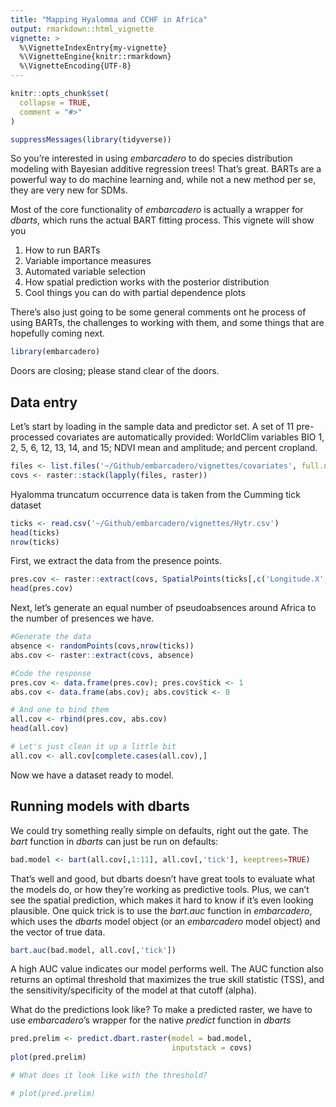 ```yaml
---
title: "Mapping Hyalomma and CCHF in Africa"
output: rmarkdown::html_vignette
vignette: >
  %\VignetteIndexEntry{my-vignette}
  %\VignetteEngine{knitr::rmarkdown}
  %\VignetteEncoding{UTF-8}
---
```


```r
knitr::opts_chunk$set(
  collapse = TRUE,
  comment = "#>"
)

suppressMessages(library(tidyverse))
```

So you're interested in using _embarcadero_ to do species distribution modeling with Bayesian additive regression trees! That's great. BARTs are a powerful way to do machine learning and, while not a new method per se, they are very new for SDMs. 

Most of the core functionality of _embarcadero_ is actually a wrapper for _dbarts_, which runs the actual BART fitting process. This vignete will show you

1. How to run BARTs
1. Variable importance measures
1. Automated variable selection
1. How spatial prediction works with the posterior distribution 
1. Cool things you can do with partial dependence plots

There's also just going to be some general comments ont he process of using BARTs, the challenges to working with them, and some things that are hopefully coming next.


```r
library(embarcadero)
```

Doors are closing; please stand clear of the doors.

## Data entry

Let's start by loading in the sample data and predictor set. A set of 11 pre-processed covariates are automatically provided: WorldClim variables BIO 1, 2, 5, 6, 12, 13, 14, and 15; NDVI mean and amplitude; and percent cropland. 
```r
files <- list.files('~/Github/embarcadero/vignettes/covariates', full.names=TRUE)
covs <- raster::stack(lapply(files, raster))
```

Hyalomma truncatum occurrence data is taken from the Cumming tick dataset

```r
ticks <- read.csv('~/Github/embarcadero/vignettes/Hytr.csv')
head(ticks)
nrow(ticks)
```

First, we extract the data from the presence points.

```r
pres.cov <- raster::extract(covs, SpatialPoints(ticks[,c('Longitude.X','Latitude.Y')]))
head(pres.cov)
```

Next, let's generate an equal number of pseudoabsences around Africa to the number of presences we have. 

```r
#Generate the data
absence <- randomPoints(covs,nrow(ticks))
abs.cov <- raster::extract(covs, absence)

#Code the response
pres.cov <- data.frame(pres.cov); pres.cov$tick <- 1
abs.cov <- data.frame(abs.cov); abs.cov$tick <- 0

# And one to bind them
all.cov <- rbind(pres.cov, abs.cov)
head(all.cov)

# Let's just clean it up a little bit
all.cov <- all.cov[complete.cases(all.cov),]
```

Now we have a dataset ready to model. 

## Running models with dbarts

We could try something really simple on defaults, right out the gate. The _bart_ function in _dbarts_ can just be run on defaults:

```r
bad.model <- bart(all.cov[,1:11], all.cov[,'tick'], keeptrees=TRUE)
```

That's well and good, but dbarts doesn't have great tools to evaluate what the models do, or how they're working as predictive tools. Plus, we can't see the spatial prediction, which makes it hard to know if it's even looking plausible. One quick trick is to use the _bart.auc_ function in _embarcadero_, which uses the _dbarts_ model object (or an _embarcadero_ model object) and the vector of true data.

```r
bart.auc(bad.model, all.cov[,'tick'])
```

A high AUC value indicates our model performs well. The AUC function also returns an optimal threshold that maximizes the true skill statistic (TSS), and the sensitivity/specificity of the model at that cutoff (alpha).

What do the predictions look like? To make a predicted raster, we have to use _embarcadero_'s wrapper for the native _predict_ function in _dbarts_


```r
pred.prelim <- predict.dbart.raster(model = bad.model,
                                    inputstack = covs)
plot(pred.prelim)

# What does it look like with the threshold?

# plot(pred.prelim)
```
